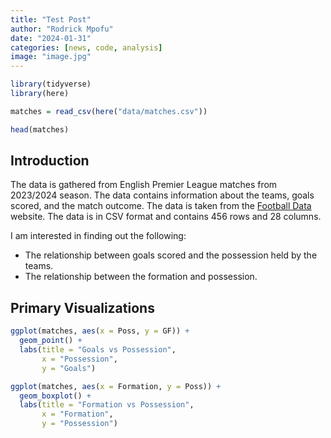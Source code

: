 ```yaml
---
title: "Test Post"
author: "Rodrick Mpofu"
date: "2024-01-31"
categories: [news, code, analysis]
image: "image.jpg"
---
```


```r

library(tidyverse)
library(here)

matches = read_csv(here("data/matches.csv"))

head(matches)

```

## Introduction

The data is gathered from English Premier League matches from 2023/2024 season. The data contains information about the teams, goals scored, and the match outcome. The data is taken from the [Football Data](https://www.kaggle.com/datasets/mertbayraktar/english-premier-league-matches-20232024-season) website. The data is in CSV format and contains 456 rows and 28 columns. 

I am interested in finding out the following:

- The relationship between goals scored and the possession held by the teams. 
- The relationship between the formation and possession.

## Primary Visualizations

```r

ggplot(matches, aes(x = Poss, y = GF)) +
  geom_point() +
  labs(title = "Goals vs Possession",
       x = "Possession",
       y = "Goals")

```

```r

ggplot(matches, aes(x = Formation, y = Poss)) +
  geom_boxplot() +
  labs(title = "Formation vs Possession",
       x = "Formation",
       y = "Possession")


```

